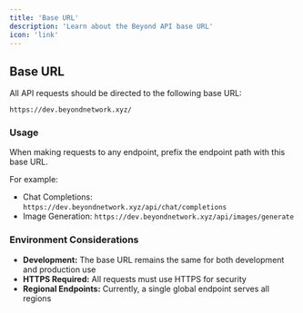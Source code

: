 ```yaml
---
title: 'Base URL'
description: 'Learn about the Beyond API base URL'
icon: 'link'
---
```


## Base URL

All API requests should be directed to the following base URL:

```http
https://dev.beyondnetwork.xyz/
```

### Usage

When making requests to any endpoint, prefix the endpoint path with this base URL.

For example:
- Chat Completions: `https://dev.beyondnetwork.xyz/api/chat/completions`
- Image Generation: `https://dev.beyondnetwork.xyz/api/images/generate`

### Environment Considerations

- **Development:** The base URL remains the same for both development and production use
- **HTTPS Required:** All requests must use HTTPS for security
- **Regional Endpoints:** Currently, a single global endpoint serves all regions 